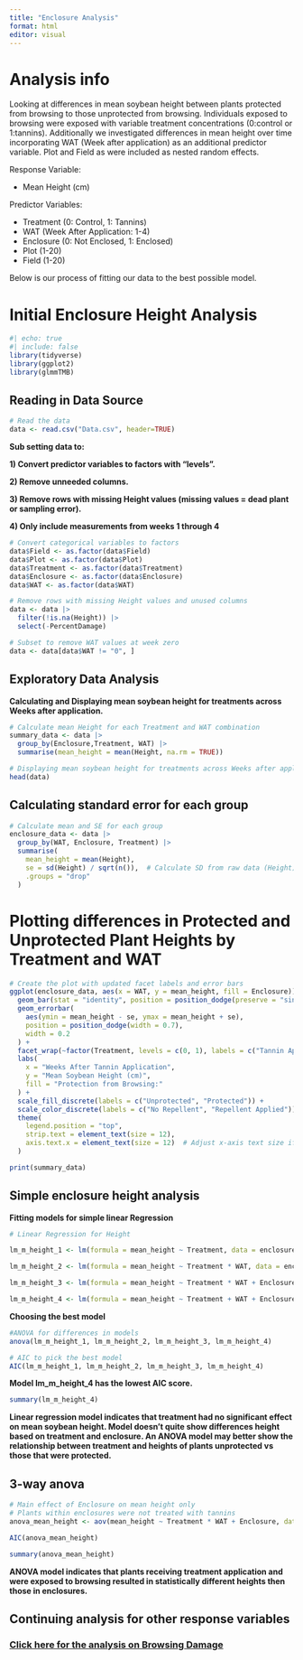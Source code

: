 ```yaml
---
title: "Enclosure Analysis"
format: html
editor: visual
---
```


# Analysis info

Looking at differences in mean soybean height between plants protected from browsing to those unprotected from browsing. Individuals exposed to browsing were exposed with variable treatment concentrations (0:control or 1:tannins). Additionally we investigated differences in mean height over time incorporating WAT (Week after application) as an additional predictor variable. Plot and Field as were included as nested random effects.

Response Variable: 

- Mean Height (cm)

Predictor Variables:

- Treatment (0: Control, 1: Tannins)
- WAT (Week After Application: 1-4)
- Enclosure (0: Not Enclosed, 1: Enclosed)
- Plot (1-20)
- Field (1-20)

Below is our process of fitting our data to the best possible model.

# Initial Enclosure Height Analysis

```r
#| echo: true
#| include: false
library(tidyverse)
library(ggplot2)
library(glmmTMB)
```

## Reading in Data Source

```r
# Read the data
data <- read.csv("Data.csv", header=TRUE)
```

**Sub setting data to:**

**1) Convert predictor variables to factors with "levels".**

**2) Remove unneeded columns.**

**3) Remove rows with missing Height values (missing values = dead plant or sampling error).**

**4) Only include measurements from weeks 1 through 4**

```r
# Convert categorical variables to factors
data$Field <- as.factor(data$Field)
data$Plot <- as.factor(data$Plot)
data$Treatment <- as.factor(data$Treatment)
data$Enclosure <- as.factor(data$Enclosure)
data$WAT <- as.factor(data$WAT)

# Remove rows with missing Height values and unused columns
data <- data |>
  filter(!is.na(Height)) |>
  select(-PercentDamage)

# Subset to remove WAT values at week zero
data <- data[data$WAT != "0", ]
```

## Exploratory Data Analysis

**Calculating and Displaying mean soybean height for treatments across Weeks after application.**

```r
# Calculate mean Height for each Treatment and WAT combination
summary_data <- data |>
  group_by(Enclosure,Treatment, WAT) |>
  summarise(mean_height = mean(Height, na.rm = TRUE))

# Displaying mean soybean height for treatments across Weeks after application
head(data)
```

## Calculating standard error for each group

```r
# Calculate mean and SE for each group
enclosure_data <- data |>
  group_by(WAT, Enclosure, Treatment) |>
  summarise(
    mean_height = mean(Height),
    se = sd(Height) / sqrt(n()),  # Calculate SD from raw data (Height)
    .groups = "drop"
  )
```

# Plotting differences in Protected and Unprotected Plant Heights by Treatment and WAT

```r
# Create the plot with updated facet labels and error bars
ggplot(enclosure_data, aes(x = WAT, y = mean_height, fill = Enclosure)) +
  geom_bar(stat = "identity", position = position_dodge(preserve = "single"), width = 0.7) +
  geom_errorbar(
    aes(ymin = mean_height - se, ymax = mean_height + se),
    position = position_dodge(width = 0.7),
    width = 0.2
  ) +
  facet_wrap(~factor(Treatment, levels = c(0, 1), labels = c("Tannin Apllication: 0%", "Tannin Application: 10%"))) +  # Modify facet labels
  labs(
    x = "Weeks After Tannin Application",
    y = "Mean Soybean Height (cm)",
    fill = "Protection from Browsing:"
  ) +
  scale_fill_discrete(labels = c("Unprotected", "Protected")) +
  scale_color_discrete(labels = c("No Repellent", "Repellent Applied")) +
  theme(
    legend.position = "top",
    strip.text = element_text(size = 12),
    axis.text.x = element_text(size = 12)  # Adjust x-axis text size if necessary
  )

```

```r
print(summary_data)
```

## Simple enclosure height analysis

**Fitting models for simple linear Regression**

```r
# Linear Regression for Height

lm_m_height_1 <- lm(formula = mean_height ~ Treatment, data = enclosure_data)

lm_m_height_2 <- lm(formula = mean_height ~ Treatment * WAT, data = enclosure_data)

lm_m_height_3 <- lm(formula = mean_height ~ Treatment * WAT + Enclosure, data = enclosure_data)

lm_m_height_4 <- lm(formula = mean_height ~ Treatment + WAT + Enclosure, data = enclosure_data)
```

**Choosing the best model**

```r
#ANOVA for differences in models 
anova(lm_m_height_1, lm_m_height_2, lm_m_height_3, lm_m_height_4)

# AIC to pick the best model
AIC(lm_m_height_1, lm_m_height_2, lm_m_height_3, lm_m_height_4)
```

**Model lm_m_height_4 has the lowest AIC score.**

```r
summary(lm_m_height_4)
```

**Linear regression model indicates that treatment had no significant effect on mean soybean height. Model doesn't quite show differences height based on treatment and enclosure. An ANOVA model may better show the relationship between treatment and heights of plants unprotected vs those that were protected.**

## 3-way anova

```r
# Main effect of Enclosure on mean height only
# Plants within enclosures were not treated with tannins
anova_mean_height <- aov(mean_height ~ Treatment * WAT + Enclosure, data = enclosure_data)
```

```r
AIC(anova_mean_height)
```

```r
summary(anova_mean_height)
```

**ANOVA model indicates that plants receiving treatment application and were exposed to browsing resulted in statistically different heights then those in enclosures.**

## Continuing analysis for other response variables

### [Click here for the analysis on Browsing Damage](Percent_Damage.html)
